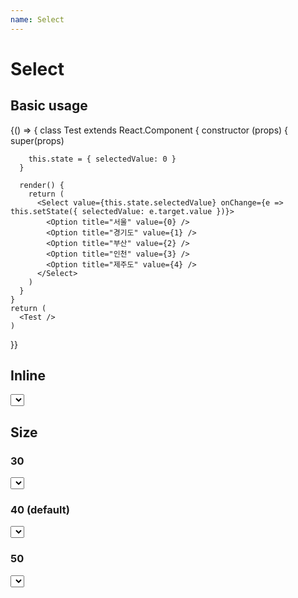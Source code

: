 ```yaml
---
name: Select
---
```



# Select

<PropsTable of={Select} />

## Basic usage

<Playground>
  {() => {
    class Test extends React.Component {
      constructor (props) {
        super(props)

        this.state = { selectedValue: 0 }
      }

      render() {
        return (
          <Select value={this.state.selectedValue} onChange={e => this.setState({ selectedValue: e.target.value })}>
            <Option title="서울" value={0} />
            <Option title="경기도" value={1} />
            <Option title="부산" value={2} />
            <Option title="인천" value={3} />
            <Option title="제주도" value={4} />
          </Select>
        )
      }
    }
    return (
      <Test />
    )
  }}
</Playground>

## Inline

<Playground>
  <Select inline={true} value={0} onChange={e => console.log(e)}>
    <Option title="서울" value={0} />
    <Option title="경기도" value={1} />
    <Option title="부산" value={2} />
    <Option title="인천" value={3} />
    <Option title="제주도" value={4} />
  </Select>
</Playground>

## Size

### 30

<Playground>
  <Select size={30} value={0} onChange={e => console.log(e)}>
    <Option title="서울" value={0} />
    <Option title="경기도" value={1} />
    <Option title="부산" value={2} />
    <Option title="인천" value={3} />
    <Option title="제주도" value={4} />
  </Select>
</Playground>

### 40 (default)

<Playground>
  <Select size={40} value={0} onChange={e => console.log(e)}>
    <Option title="서울" value={0} />
    <Option title="경기도" value={1} />
    <Option title="부산" value={2} />
    <Option title="인천" value={3} />
    <Option title="제주도" value={4} />
  </Select>
</Playground>

### 50

<Playground>
  <Select size={50} value={0} onChange={e => console.log(e)}>
    <Option title="서울" value={0} />
    <Option title="경기도" value={1} />
    <Option title="부산" value={2} />
    <Option title="인천" value={3} />
    <Option title="제주도" value={4} />
  </Select>
</Playground>
